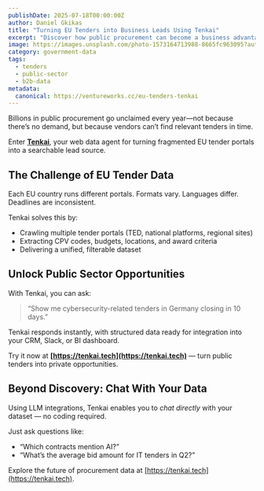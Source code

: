 ```yaml
---
publishDate: 2025-07-18T00:00:00Z
author: Daniel Gkikas
title: "Turning EU Tenders into Business Leads Using Tenkai"
excerpt: "Discover how public procurement can become a business advantage through smart scraping with Tenkai."
image: https://images.unsplash.com/photo-1573164713988-8665fc963095?auto=format&fit=crop&w=800&q=60
category: government-data
tags:
  - tenders
  - public-sector
  - b2b-data
metadata:
  canonical: https://ventureworks.cc/eu-tenders-tenkai
---
```


Billions in public procurement go unclaimed every year—not because there’s no demand, but because vendors can’t find relevant tenders in time.

Enter **[Tenkai](https://tenkai.tech)**, your web data agent for turning fragmented EU tender portals into a searchable lead source.

## The Challenge of EU Tender Data

Each EU country runs different portals. Formats vary. Languages differ. Deadlines are inconsistent.

Tenkai solves this by:
- Crawling multiple tender portals (TED, national platforms, regional sites)
- Extracting CPV codes, budgets, locations, and award criteria
- Delivering a unified, filterable dataset

## Unlock Public Sector Opportunities

With Tenkai, you can ask:
> “Show me cybersecurity-related tenders in Germany closing in 10 days.”

Tenkai responds instantly, with structured data ready for integration into your CRM, Slack, or BI dashboard.

Try it now at **[https://tenkai.tech](https://tenkai.tech)** — turn public tenders into private opportunities.

## Beyond Discovery: Chat With Your Data

Using LLM integrations, Tenkai enables you to *chat directly* with your dataset — no coding required.

Just ask questions like:
- “Which contracts mention AI?”
- “What’s the average bid amount for IT tenders in Q2?”

Explore the future of procurement data at [https://tenkai.tech](https://tenkai.tech).
